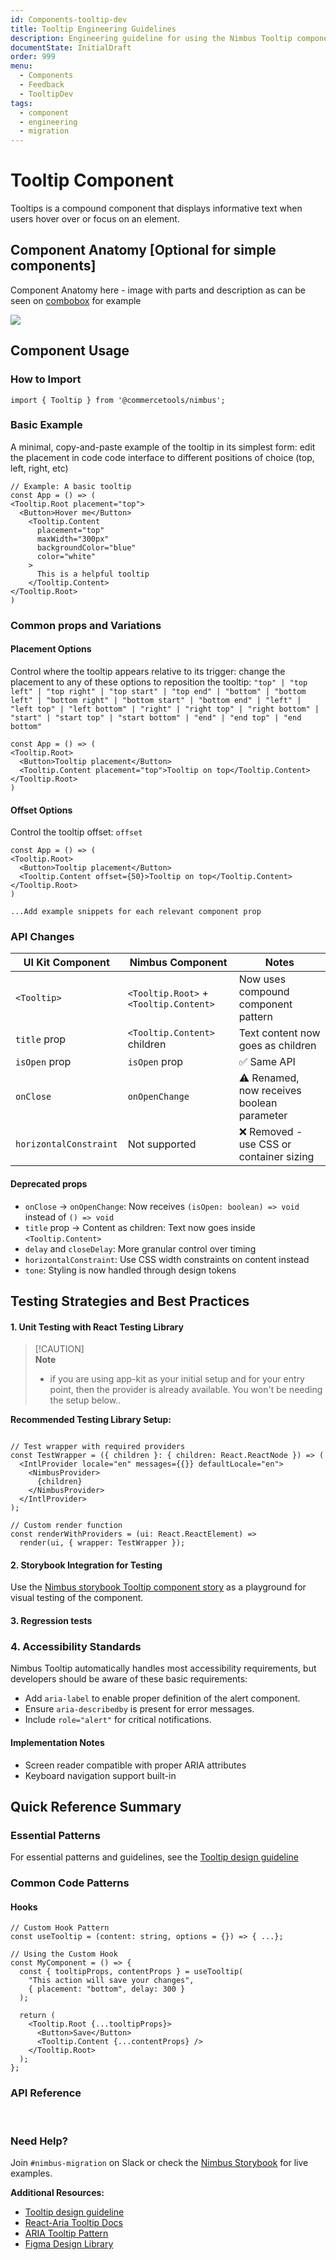 ```yaml
---
id: Components-tooltip-dev
title: Tooltip Engineering Guidelines
description: Engineering guideline for using the Nimbus Tooltip component
documentState: InitialDraft
order: 999
menu:
  - Components
  - Feedback
  - TooltipDev
tags:
  - component
  - engineering
  - migration
---
```


# Tooltip Component

Tooltips is a compound component that displays informative text when users hover over or focus on an element.

## Component Anatomy [Optional for simple components]

Component Anatomy here - image with parts and description as can be seen on [combobox](https://www.figma.com/design/AvtPX6g7OGGCRvNlatGOIY/NIMBUS-design-system?node-id=5311-13804&p=f&m=dev) for example

![](/images/tooltip/tooltip.png)

## Component Usage

### How to Import

```tsx
import { Tooltip } from '@commercetools/nimbus';
```

### Basic Example

A minimal, copy-and-paste example of the tooltip in its simplest form: edit the placement in code code interface to different positions of choice (top, left, right, etc) 

```jsx-live-dev
// Example: A basic tooltip
const App = () => (
<Tooltip.Root placement="top">
  <Button>Hover me</Button>
    <Tooltip.Content
      placement="top"
      maxWidth="300px"
      backgroundColor="blue"
      color="white"
    >
      This is a helpful tooltip
    </Tooltip.Content>
</Tooltip.Root>
)
```

### Common props and Variations

#### Placement Options
Control where the tooltip appears relative to its trigger: change the placement to any of these options to reposition the tooltip:
```"top" | "top left" | "top right" | "top start" | "top end" | "bottom" | "bottom left" | "bottom right" | "bottom start" | "bottom end" | "left" | "left top" | "left bottom" | "right" | "right top" | "right bottom" | "start" | "start top" | "start bottom" | "end" | "end top" | "end bottom"```

```jsx-live-dev
const App = () => (
<Tooltip.Root>
  <Button>Tooltip placement</Button>
  <Tooltip.Content placement="top">Tooltip on top</Tooltip.Content>
</Tooltip.Root>
)
```

#### Offset Options

Control the tooltip offset:
```offset```

```jsx-live-dev
const App = () => (
<Tooltip.Root>
  <Button>Tooltip placement</Button>
  <Tooltip.Content offset={50}>Tooltip on top</Tooltip.Content>
</Tooltip.Root>
)
```

```...Add example snippets for each relevant component prop```

### API Changes

| UI Kit Component | Nimbus Component | Notes |
|------------------|------------------|-------|
| `<Tooltip>` | `<Tooltip.Root>` + `<Tooltip.Content>` | Now uses compound component pattern |
| `title` prop | `<Tooltip.Content>` children | Text content now goes as children |
| `isOpen` prop | `isOpen` prop | ✅ Same API |
| `onClose` | `onOpenChange` | ⚠️ Renamed, now receives boolean parameter |
| `horizontalConstraint` | Not supported | ❌ Removed - use CSS or container sizing |


#### Deprecated props
- `onClose` → `onOpenChange`: Now receives `(isOpen: boolean) => void` instead of `() => void`
- `title` prop → Content as children: Text now goes inside `<Tooltip.Content>`
- `delay` and `closeDelay`: More granular control over timing
- `horizontalConstraint`: Use CSS width constraints on content instead
- `tone`: Styling is now handled through design tokens

## Testing Strategies and Best Practices

#### 1. Unit Testing with React Testing Library
> [!CAUTION]\
> **Note**
>
> - if you are using app-kit as your initial setup and for your entry point, then the provider is already available. You won't be needing the setup below..  

**Recommended Testing Library Setup:**
```tsx

// Test wrapper with required providers
const TestWrapper = ({ children }: { children: React.ReactNode }) => (
  <IntlProvider locale="en" messages={{}} defaultLocale="en">
    <NimbusProvider>
      {children}
    </NimbusProvider>
  </IntlProvider>
);

// Custom render function
const renderWithProviders = (ui: React.ReactElement) => 
  render(ui, { wrapper: TestWrapper });
```

#### 2. Storybook Integration for Testing

Use the [Nimbus storybook Tooltip component story](https://nimbus-storybook-6l4m4g78g-commercetools.vercel.app/?path=/docs/components-tooltip-tooltip--docs) as a playground for visual testing of the component. 

#### 3. Regression tests

### 4. Accessibility Standards

Nimbus Tooltip automatically handles most accessibility requirements, but developers should be aware of these basic requirements:
- Add `aria-label` to enable proper definition of the alert component.
- Ensure `aria-describedby` is present for error messages.
- Include `role="alert"` for critical notifications.


#### Implementation Notes
- Screen reader compatible with proper ARIA attributes
- Keyboard navigation support built-in

## Quick Reference Summary

### Essential Patterns
For essential patterns and guidelines, see the [Tooltip design guideline]((https://Nimbus-docs/components/feedback/tooltip))

### Common Code Patterns

#### Hooks
```tsx
// Custom Hook Pattern
const useTooltip = (content: string, options = {}) => { ...};

// Using the Custom Hook
const MyComponent = () => {
  const { tooltipProps, contentProps } = useTooltip(
    "This action will save your changes",
    { placement: "bottom", delay: 300 }
  );

  return (
    <Tooltip.Root {...tooltipProps}>
      <Button>Save</Button>
      <Tooltip.Content {...contentProps} />
    </Tooltip.Root>
  );
};
```


### API Reference

<PropsTable id="Tooltip" />

<br/>

### Need Help?
Join `#nimbus-migration` on Slack or check the [Nimbus Storybook](https://nimbus.commercetools.com/?path=/story/components-tooltip) for live examples.

**Additional Resources:**
- [Tooltip design guideline](https://Nimbus-docs/components/feedback/tooltip)
- [React-Aria Tooltip Docs](https://react-spectrum.adobe.com/react-aria/Tooltip.html#tooltip)
- [ARIA Tooltip Pattern](https://www.w3.org/WAI/ARIA/apg/patterns/tooltip/)
- [Figma Design Library](https://www.figma.com/design/gHbAJGfcrCv7f2bgzUQgHq/NIMBUS-Guidelines?node-id=1695-45519&m)
